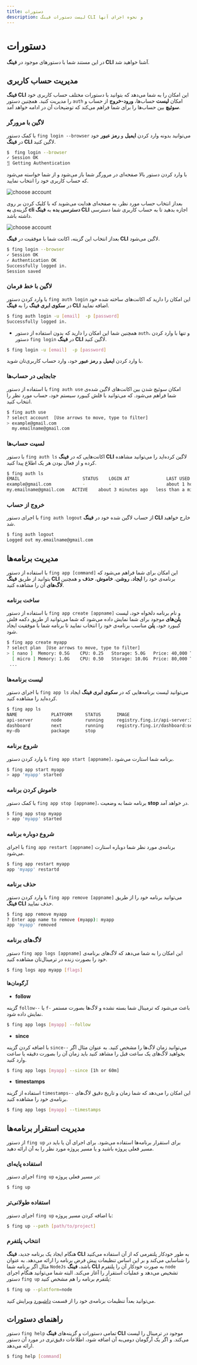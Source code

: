 ```yaml
---
title: دستورات
description: لیست دستورات فینگ CLI و نحوه اجرای آنها
---
```



# دستورات

در این مستند شما با دستورهای موجود در **فینگ CLI** آشنا خواهید شد.
## مدیریت حساب کاربری

**فینگ CLI** این امکان را به شما می‌دهد که بتوانید با دستورات مختلف حساب کاربری خود را مدیریت کنید.
همچنین دستور `auth` امکان **لیست** حساب‌ها، **ورود-خروج** از حساب و **سوئیچ**  بین حساب‌ها را برای شما فراهم می‌کند که توضیحات آن در ادامه خواهد آمد.
### لاگین با مرورگر

با کمک دستور `fing login --browser` می‌توانید بدونه وارد کردن **ایمیل** و **رمز عبور** خود در **فینگ ‌CLI** لاگین کنید.

```bash
$  fing login --browser
✓ Session OK
⣻ Getting Authentication
```

با وارد کردن دستور بالا صفحه‌ای در مرورگر شما باز می‌شود و از شما خواسته می‌شود که حساب کاربری خود را انتخاب نمایید.

![choose account](/images/cli-browser-choose-account.jpg)

بعداز انتخاب حساب مورد نظر، به صفحه‌ای هدایت می‌شوید که با کلیک کردن بر روی گزینه‌ی **به cli دسترسی بده** به **فینگ CLI** اجازه بدهید تا به حساب کاربری شما دسترسی داشته باشد.

![choose account](/images/cli-browser-access.jpg)

بعداز انتخاب این گزینه، اکانت شما با موفقیت در **فینگ‌ CLI** لاگین می‌شود.

```bash
$ fing login --browser
✓ Session OK
✓ Authentication OK
Successfully logged in.
Session saved
```

### لاگین با خط فرمان

با وارد کردن دستور `fing auth login` این امکان را دارید که اکانت‌‌‌های ساخته شده خود در **سکوی ابری فینگ** را به **فینگ CLI** اضافه نمایید.

```bash
$ fing auth login -u [email]  -p [password]
Successfully logged in.
```

- همچنین شما این امکان را دارید که بدون استفاده از دستور `auth`، و تنها با وارد کردن دستور `fing login` در **فینگ CLI** لاگین کنید.

```bash
$ fing login -u [email]  -p [password]
```

با وارد کردن **ایمیل** و **رمز عبور** خود، وارد حساب کاربری‌تان شوید.

### جابجایی در حساب‌ها

با استفاده از دستور `fing auth use` امکان سوئیچ شدن بین اکانت‌‌های لاگین شده‌ی شما فراهم می‌شود. که می‌توانید با فلش کیبورد سیستم خود، حساب مورد نظر را انتخاب کنید.

```bash
$ fing auth use
? select account  [Use arrows to move, type to filter]
> example@gmail.com
  my.emailname@gmail.com
```

### لسیت حساب‌ها

با دستور `fing auth ls` اکانت‌‌هایی که در **فینگ CLI** لاگین کرده‌اید را می‌توانید مشاهده کرده و از فعال بودن هر یک اطلاع پیدا کنید.

```bash
$ fing auth ls
EMAIL                        STATUS    LOGIN AT              LAST USED AT
example@gmail.com            -         -                     about 1 hour ago
my.emailname@gmail.com   ACTIVE    about 3 minutes ago   less than a minute ago
```

### خروج از حساب

با اجرای دستور `fing auth logout` از حساب لاگین شده خود در **فینگ‌ CLI** خارج خواهید شد.

```bash
$ fing auth logout
Logged out my.emailname@gmail.com
```

## مدیریت برنامه‌ها

با استفاده از دستور `fing app [command]` این امکان برای شما فراهم می‌شود که بتوانید از طریق **فینگ‌ CLI** برنامه‌ی خود را **ایجاد**، **روشن**، **خاموش**، **حذف** و همچنین **لاگ‌های** آن را مشاهده کنید.

### ساخت برنامه

با استفاده از دستور `fing app create [appname]` و نام برنامه دلخواه خود، لیست **پلن‌های**  موجود برای شما نمایش داده می‌شود که شما می‌توانید از طریق دکمه فلش کیبورد خود، **پلن**‌ مناسب برنامه‌ی خود را انتخاب نمایید تا برنامه شما با موفقیت ایجاد شود.

```bash
$ fing app create myapp
? select plan  [Use arrows to move, type to filter]
> [ nano ]	Memory: 0.5G	CPU: 0.25	Storage: 5.0G	Price: 40,000 Tomans
  [ micro ]	Memory: 1.0G	CPU: 0.50	Storage: 10.0G	Price: 80,000 Tomans
 ...

```

### لیست برنامه‌ها

با اجرای دستور `fing app ls` می‌توانید لیست برنامه‌هایی که در **سکوی ابری فینگ** ایجاد کرده‌اید را مشاهده کنید.

```bash
$ fing app ls
NAME             PLATFORM     STATUS      IMAGE                                     CREATED
api-server       node         running     registry.fing.ir/api-server:3o7wi6f8      about 5 months ago
dashboard        next         running     registry.fing.ir/dashboard:se0z2on6       about 4 months ago
my-db            package      stop                                                  about 2 months ago
```

### شروع برنامه

با وارد کردن دستور `fing app start [appname]`، برنامه شما استارت می‌شود.

```bash
$ fing app start myapp
> app 'myapp' started

```

### خاموش کردن برنامه

با کمک دستور `fing app stop [appname]`، برنامه شما به وضعیت **stop** در خواهد آمد.

```bash
$ fing app stop myapp
> app 'myapp' started
```

### شروع دوباره برنامه

با اجرای `fing app restart [appname]` برنامه‌ی مورد نظر شما دوباره استارت می‌شود.

```bash
$ fing app restart myapp
app 'myapp' restartd
```

### حذف برنامه

با وارد کردن دستور `fing app remove [appname]` می‌توانید برنامه خود را از طریق **فینگ CLI** حذف نمایید.

```bash
$ fing app remove myapp
? Enter app name to remove (myapp): myapp
app 'myapp' removed
```

### لاگ‌های برنامه

دستور `fing app logs [appname]` این امکان را به شما می‌دهد که لاگ‌های برنامه‌ی خود را بصورت زنده در ترمینال‌تان مشاهده کنید.

```bash
$ fing logs app myapp [flags]
```

#### آرگومان‌ها

- **follow**

گزینه `follow--` یا `f-` باعث می‌شود که ترمینال شما بسته نشده و لاگ‌ها بصورت مستمر نمایش داده شود.

```bash
$ fing app logs [myapp] --follow
```

- **since**

با اضافه کردن گزینه `since--` می‌توانید زمان لاگ‌ها را مشخص کنید. به عنوان مثال اگر بخواهید لاگ‌های یک ساعت قبل را مشاهد کنید باید زمان آن را بصورت دقیقه یا ساعت‌ وارد کنید.

```bash
$ fing app logs [myapp] --since [1h or 60m]
```

- **timestamps**

استفاده از گزینه `timestamps--` این امکان را می‌دهد که شما زمان و تاریخ دقیق لاگ‌های برنامه‌ی خود را مشاهده کنید.

```bash
$ fing app logs [myapp] --timestamps
```

## مدیریت استقرار برنامه‌ها

از دستور `fing up` برای استقرار برنامه‌ها استفاده می‌شود. برای اجرای آن یا باید در مسیر فعلی پروژه باشید و یا مسیر پروژه مورد نظر را به آن ارائه دهید.

### استفاده پایه‌ای

اجرای دستور `fing up` در مسیر فعلی پروژه:

```bash
$ fing up
```

### استفاده طولانی‌تر

اجرای دستور `fing up` با اضافه کردن مسیر پروژه:

```bash
$ fing up --path [path/to/project]
```

### انتخاب پلتفرم

هنگام ایجاد یک برنامه جدید، **فینگ CLI** به طور خودکار پلتفرمی ‌که از آن استفاده می‌کنید را شناسایی می‌کند و بر این اساس تنظیمات پیش فرض برنامه را ارائه می‌دهد. به عنوان مثال اگر برنامه شما `NodeJs` باشد، **فینگ CLI**  به صورت خودکار آن را پلتفرم `node` تشخیص می‌دهد و عملیات استقرار را آغاز می‌کند. البته شما می‌توانید هنگام اجرای دستور `fing up` پلتفرم برنامه را هم مشخص کنید:

```bash
$ fing up --platform=node
```

<Notice variant="info">
  می‌توانید بعداً تنظیمات برنامه‌ی خود را از قسمت <a href="https://cloud.fing.ir">داشبورد</a> ویرایش کنید.
</Notice>

## راهنمای دستورات

دستور `fing help` تمامی دستورات و گزینه‌های **فینگ CLI**  موجود در ترمینال را لیست می‌کند. و اگر یک آرگومان دومی‌به آن اضافه شود، اطلاعات دقیق‌تری در مورد آن دستور ارائه می‌دهد.


```bash
$ fing help [command]
```

